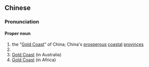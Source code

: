 {{also|黄金海岸}}
==Chinese==
{{zh-forms|s=黄金海岸|type=22}}
{{wikipedia|lang=zh}}

===Pronunciation===
{{zh-pron
|m=Huángjīn Hǎi'àn
|c=wong4 gam1 hoi2 ngon6
|cat=pn
}}

====Proper noun====
{{zh-proper noun}}

# the "[[Gold Coast]]" of China; China's [[prosperous]] [[coastal]] [[provinces]]
# {{w|Hong Kong Gold Coast}}
# [[Gold Coast]] (in Australia)
# [[Gold Coast]] (in Africa)

{{zh-cat|Cities}}